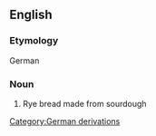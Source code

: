 {{also|Roggenbrot}}
==English==

===Etymology===
German

===Noun===
{{en-noun}}

# Rye bread made from sourdough

[[Category:German derivations]]